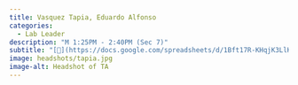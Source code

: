```yaml
---
title: Vasquez Tapia, Eduardo Alfonso
categories: 
  - Lab Leader
description: "M 1:25PM - 2:40PM (Sec 7)"
subtitle: "[🔗](https://docs.google.com/spreadsheets/d/1Bft17R-KHqjK3LlK8aRUEQCGmtnFaH0BgVX830SysOE/edit?usp=sharing)"
image: headshots/tapia.jpg
image-alt: Headshot of TA
---
```

